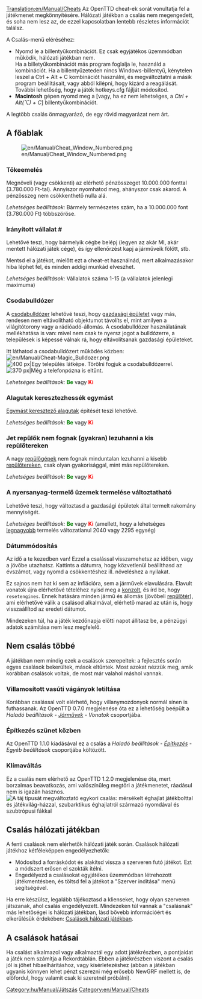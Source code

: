 [[Translation:en/Manual/Cheats]]
{{hu/Manual/Tartalomjegyzék}}{{hu/Figyelmeztetés| Cheat-ek használatával elárulod versenytársaidat. Tartsd szem előtt, hogy egy ilyen szégyenfoltra emlékeztetni fognak akár az örökkévalóságig is (ami azt is jelenti, hogy játékmentésed tárolja a cheat-használatot).}}
Az OpenTTD cheat-ek sorát vonultatja fel a játékmenet megkönnyítésére. Hálózati játékban a csalás nem megengedett, és soha nem lesz az, de ezzel kapcsolatban lentebb részletes információt találsz.


A Csalás-menü eléréséhez:
*Nyomd le a {{en/Keypress|Ctrl|Alt|C}} billentyűkombinációt. Ez csak egyjátékos üzemmódban működik, hálózati játékban nem. <br>Ha a billetyűkombinációt más program foglalja le, használd a {{en/Keypress|Ctrl|Alt|Win|C}} kombinációt. Ha a billentyűzeteden nincs Windows-billentyű, kénytelen leszel a Ctrl + Alt + C kombinációt használni, és megváltoztatni a másik program beállításait, vagy abból kilépni, hogy kizárd a reagálását. További lehetőség, hogy a játék hotkeys.cfg fájlját módosítod.
*'''Macintosh''' gépen nyomd meg a{{en/Keypress|Control|Cmd|C}} [vagy, ha ez nem lehetséges, a ''Ctrl + Alt(⌥) + C''] billentyűkombinációt.

A legtöbb csalás önmagyarázó, de egy rövid magyarázat nem árt.

==A főablak==

[[File:en/Manual/Cheat Window Numbered.png|frame|center]]


===Tőkeemelés===
Megnöveli (vagy csökkenti) az elérhető pénzösszeget 10.000.000 fonttal (3.780.000 Ft-tal). Annyiszor nyomhatod meg, ahányszor csak akarod. A pénzösszeg nem csökkenthető nulla alá.

''Lehetséges beállítások:'' Bármely természetes szám, ha a 10.000.000 font (3.780.000 Ft) többszöröse.

===Irányított vállalat #===
Lehetővé teszi, hogy bármelyik cégbe belépj (legyen az akár MI, akár mentett hálózati játék cége), és így ellenőrzést kapj a járműveik fölött, stb.

Mentsd el a játékot, mielőtt ezt a cheat-et használnád, mert alkalmazásakor hiba léphet fel, és minden addigi munkád elveszhet.

''Lehetséges beállítások:'' Vállalatok száma 1-15 (a vállalatok jelenlegi maximuma)

===Csodabulldózer===
A [[hu/Csodabulldózer|csodabulldózer]] lehetővé teszi, hogy [[hu/Manual/Gazdasági épületek|gazdasági épületet]] vagy más, rendesen nem eltávolítható objektumot távolíts el, mint amilyen a világítótorony vagy a rádióadó-állomás. A csodabulldózer használatának mellékhatása is van: mivel nem csak te nyersz jogot a bulldózerre, a települések is képessé válnak rá, hogy eltávolítsanak gazdasági épületeket. 

Itt láthatod a csodabulldózert működés közben: [[File:en/Manual/Cheat-Magic Bulldozer.png]]
[[File:en/Manual/Town Before.png|thumb|left|400 px|Egy település látképe. Törölni fogjuk a csodabulldózerrel.]]
[[File:en/Manual/Town After.png|thumb|center|370 px|Még a telefonpózna is eltűnt.]]
{{en/-}}

''Lehetséges beállítások:'' <span style="color:green">'''Be'''</span> vagy <span style="color:red">'''Ki'''</span>

===Alagutak keresztezhessék egymást===
[[hu/Keresztező alagutak|Egymást keresztező alagutak]] építését teszi lehetővé.

''Lehetséges beállítások:'' <span style="color:green">'''Be'''</span> vagy <span style="color:red">'''Ki'''</span>

===Jet repülők nem fognak (gyakran) lezuhanni a kis repülőtereken===
A nagy [[hu/Manual/Légi járművek|repülőgépek]] nem fognak minduntalan lezuhanni a kisebb [[hu/Manual/Repülőterek#lezuhanas|repülőtereken]], csak olyan gyakorisággal, mint más repülőtereken.

''Lehetséges beállítások:'' <span style="color:green">'''Be'''</span> vagy <span style="color:red">'''Ki'''</span>

===A nyersanyag-termelő üzemek termelése változtatható===
Lehetővé teszi, hogy változtasd a gazdasági épületek által termelt rakomány mennyiségét.

''Lehetséges beállítások:'' <span style="color:green">'''Be'''</span> vagy <span style="color:red">'''Ki'''</span> (amellett, hogy a lehetséges [[hu/Manual/Game Mechanics/Main Page#az-egyenletes-gazdasag-szabalyai|legnagyobb]] termelés változatlanul 2040 vagy 2295 egység)

===Dátummódosítás===
Az idő a te kezedben van! Ezzel a csalással visszamehetsz az időben, vagy a jövőbe utazhatsz. Kattints a dátumra, hogy közvetlenül beállíthasd az évszámot, vagy nyomd a csökkentéshez ill. növeléshez a nyilakat.

Ez sajnos nem hat ki sem az inflációra, sem a járművek elavulására. Elavult vonatok újra elérhetővé tételéhez nyisd meg a [[hu/Konzol|konzolt]], és írd be, hogy <code>resetengines</code>. Ennek hatására minden jármű és állomás (jövőbeli [[hu/Manual/Repülőterek|repülőtér]]), ami elérhetővé válik a csalásod alkalmával, elérhető marad az után is, hogy visszaállítod az eredeti dátumot.

Mindezeken túl, ha a játék kezdőnapja előtti napot állítasz be, a pénzügyi adatok számítása nem lesz megfelelő.

==Nem csalás többé==
A játékban nem mindig ezek a csalások szerepeltek: a fejlesztés során egyes csalások bekerültek, mások eltűntek. Most azokat nézzük meg, amik korábban csalások voltak, de most már valahol máshol vannak.

===Villamosított vasúti vágányok letiltása===
Korábban csalással volt elérhető, hogy villanymozdonyok normál sínen is futhassanak. Az OpenTTD 0.7.0 megjelenése óta ez a lehetőség beépült a ''Haladó beállítások - [[hu/Haladó beállítások/Járművek#vonatok|Járművek]] - Vonatok'' csoportjába. 

===Építkezés szünet közben===
Az OpenTTD 1.1.0 kiadásával ez a csalás a ''Haladó beállítások - [[hu/Haladó beállítások/Építkezés#epitkezes-egyeb-beallitasok|Építkezés]] - Egyéb beállítások'' csoportjába költözött.

===Klímaváltás===
Ez a csalás nem elérhető az OpenTTD 1.2.0 megjelenése óta, mert borzalmas beavatkozás, ami valószínűleg megtöri a játékmenetet, ráadásul nem is igazán hasznos.
[[File:en/Manual/Switch climate.png|center|frame|A táj típusát megváltoztató egykori csalás: mérsékelt éghajlat játékbolttal és játékvilág-házzal, szubarktikus éghajlatról származó nyomdával és szubtrópusi fákkal]]


==Csalás hálózati játékban==
A fenti csalások nem elérhetők hálózati játék során. Csalások hálózati játékhoz kétféleképpen engedélyezhetők:
* Módosítsd a forráskódot és alakítsd vissza a szerveren futó játékot. Ezt a módszert erősen el szokták ítélni.
* Engedélyezd a csalásokat egyjátékos üzemmódban létrehozott játékmentésben, és töltsd fel a játékot a "Szerver indítása" menü segítségével.
Ha erre készülsz, legalább tájékoztasd a klienseket, hogy olyan szerveren játszanak, ahol csalás engedélyezett.  Mindezeken túl vannak a "csalásnak" más lehetőségei is hálózati játékban, lásd bővebb információért és elkerülésük érdekében: [[hu/Csalások hálózati játékban|Csalások hálózati játékban]].


==A csalások hatásai==
Ha csalást alkalmazol vagy alkalmaztál egy adott játékrészben, a pontjaidat a játék nem számítja a Rekordtáblán. Ebben a játékrészben viszont a csalás jól is jöhet hibaelhárításhoz, vagy kísérletezéshez (abban a játékban ugyanis könnyen lehet pénzt szerezni még erősebb NewGRF mellett is, de előfordul, hogy valamit csak ki szeretnél próbálni).

[[Category:hu/Manual/Játszás]]
[[Category:en/Manual/Cheats]]